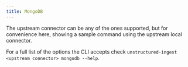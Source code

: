 ```yaml
---
title: MongoDB
---
```



<NewDocument />


<SharedContentMongoDB/>

The upstream connector can be any of the ones supported, but for convenience here, showing a sample command using the upstream local connector.


<CodeGroup>

  <MongoDBSh />

  <MongoDBPy />

</CodeGroup>

For a full list of the options the CLI accepts check `unstructured-ingest <upstream connector> mongodb --help`.
